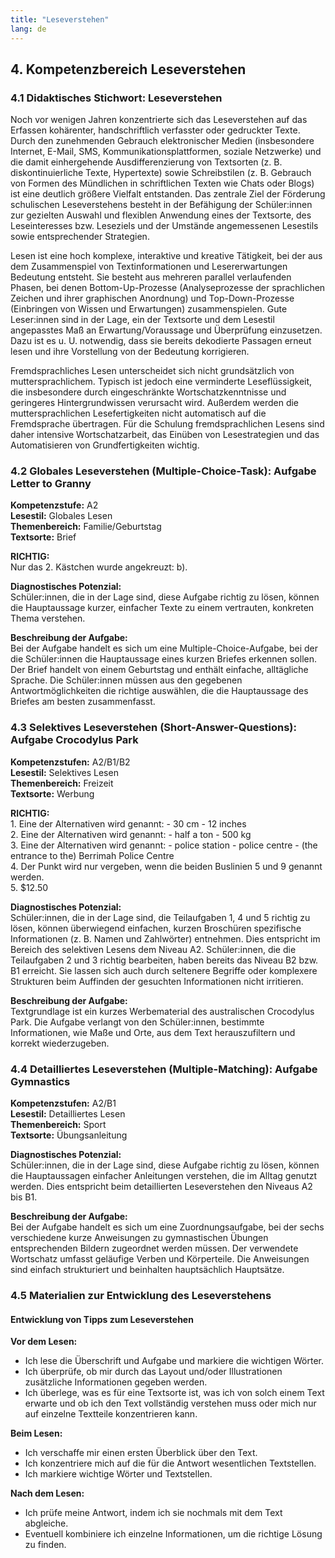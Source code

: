 ```yaml
---
title: "Leseverstehen"
lang: de
---
```

## 4. Kompetenzbereich Leseverstehen

### 4.1 Didaktisches Stichwort: Leseverstehen

Noch vor wenigen Jahren konzentrierte sich das Leseverstehen auf das Erfassen kohärenter, handschriftlich verfasster oder gedruckter Texte. Durch den zunehmenden Gebrauch elektronischer Medien (insbesondere Internet, E-Mail, SMS, Kommunikationsplattformen, soziale Netzwerke) und die damit einhergehende Ausdifferenzierung von Textsorten (z. B. diskontinuierliche Texte, Hypertexte) sowie Schreibstilen (z. B. Gebrauch von Formen des Mündlichen in schriftlichen Texten wie Chats oder Blogs) ist eine deutlich größere Vielfalt entstanden. Das zentrale Ziel der Förderung schulischen Leseverstehens besteht in der Befähigung der Schüler:innen zur gezielten Auswahl und flexiblen Anwendung eines der Textsorte, des Leseinteresses bzw. Leseziels und der Umstände angemessenen Lesestils sowie entsprechender Strategien.

Lesen ist eine hoch komplexe, interaktive und kreative Tätigkeit, bei der aus dem Zusammenspiel von Textinformationen und Lesererwartungen Bedeutung entsteht. Sie besteht aus mehreren parallel verlaufenden Phasen, bei denen Bottom-Up-Prozesse (Analyseprozesse der sprachlichen Zeichen und ihrer graphischen Anordnung) und Top-Down-Prozesse (Einbringen von Wissen und Erwartungen) zusammenspielen. Gute Leser:innen sind in der Lage, ein der Textsorte und dem Lesestil angepasstes Maß an Erwartung/Voraussage und Überprüfung einzusetzen. Dazu ist es u. U. notwendig, dass sie bereits dekodierte Passagen erneut lesen und ihre Vorstellung von der Bedeutung korrigieren.

Fremdsprachliches Lesen unterscheidet sich nicht grundsätzlich von muttersprachlichem. Typisch ist jedoch eine verminderte Leseflüssigkeit, die insbesondere durch eingeschränkte Wortschatzkenntnisse und geringeres Hintergrundwissen verursacht wird. Außerdem werden die muttersprachlichen Lesefertigkeiten nicht automatisch auf die Fremdsprache übertragen. Für die Schulung fremdsprachlichen Lesens sind daher intensive Wortschatzarbeit, das Einüben von Lesestrategien und das Automatisieren von Grundfertigkeiten wichtig.

### 4.2 Globales Leseverstehen (Multiple-Choice-Task): Aufgabe Letter to Granny

**Kompetenzstufe:** A2  
**Lesestil:** Globales Lesen  
**Themenbereich:** Familie/Geburtstag  
**Textsorte:** Brief

**RICHTIG:**  
Nur das 2. Kästchen wurde angekreuzt: b).

**Diagnostisches Potenzial:**  
Schüler:innen, die in der Lage sind, diese Aufgabe richtig zu lösen, können die Hauptaussage kurzer, einfacher Texte zu einem vertrauten, konkreten Thema verstehen.

**Beschreibung der Aufgabe:**  
Bei der Aufgabe handelt es sich um eine Multiple-Choice-Aufgabe, bei der die Schüler:innen die Hauptaussage eines kurzen Briefes erkennen sollen. Der Brief handelt von einem Geburtstag und enthält einfache, alltägliche Sprache. Die Schüler:innen müssen aus den gegebenen Antwortmöglichkeiten die richtige auswählen, die die Hauptaussage des Briefes am besten zusammenfasst.

### 4.3 Selektives Leseverstehen (Short-Answer-Questions): Aufgabe Crocodylus Park

**Kompetenzstufen:** A2/B1/B2  
**Lesestil:** Selektives Lesen  
**Themenbereich:** Freizeit  
**Textsorte:** Werbung

**RICHTIG:**  
1. Eine der Alternativen wird genannt: 
   - 30 cm 
   - 12 inches  
2. Eine der Alternativen wird genannt: 
   - half a ton 
   - 500 kg  
3. Eine der Alternativen wird genannt: 
   - police station 
   - police centre 
   - (the entrance to the) Berrimah Police Centre  
4. Der Punkt wird nur vergeben, wenn die beiden Buslinien 5 und 9 genannt werden.  
5. $12.50

**Diagnostisches Potenzial:**  
Schüler:innen, die in der Lage sind, die Teilaufgaben 1, 4 und 5 richtig zu lösen, können überwiegend einfachen, kurzen Broschüren spezifische Informationen (z. B. Namen und Zahlwörter) entnehmen. Dies entspricht im Bereich des selektiven Lesens dem Niveau A2. Schüler:innen, die die Teilaufgaben 2 und 3 richtig bearbeiten, haben bereits das Niveau B2 bzw. B1 erreicht. Sie lassen sich auch durch seltenere Begriffe oder komplexere Strukturen beim Auffinden der gesuchten Informationen nicht irritieren.

**Beschreibung der Aufgabe:**  
Textgrundlage ist ein kurzes Werbematerial des australischen Crocodylus Park. Die Aufgabe verlangt von den Schüler:innen, bestimmte Informationen, wie Maße und Orte, aus dem Text herauszufiltern und korrekt wiederzugeben.

### 4.4 Detailliertes Leseverstehen (Multiple-Matching): Aufgabe Gymnastics

**Kompetenzstufen:** A2/B1  
**Lesestil:** Detailliertes Lesen  
**Themenbereich:** Sport  
**Textsorte:** Übungsanleitung

**Diagnostisches Potenzial:**  
Schüler:innen, die in der Lage sind, diese Aufgabe richtig zu lösen, können die Hauptaussagen einfacher Anleitungen verstehen, die im Alltag genutzt werden. Dies entspricht beim detaillierten Leseverstehen den Niveaus A2 bis B1.

**Beschreibung der Aufgabe:**  
Bei der Aufgabe handelt es sich um eine Zuordnungsaufgabe, bei der sechs verschiedene kurze Anweisungen zu gymnastischen Übungen entsprechenden Bildern zugeordnet werden müssen. Der verwendete Wortschatz umfasst geläufige Verben und Körperteile. Die Anweisungen sind einfach strukturiert und beinhalten hauptsächlich Hauptsätze.

### 4.5 Materialien zur Entwicklung des Leseverstehens

#### Entwicklung von Tipps zum Leseverstehen

**Vor dem Lesen:**

- Ich lese die Überschrift und Aufgabe und markiere die wichtigen Wörter.
- Ich überprüfe, ob mir durch das Layout und/oder Illustrationen zusätzliche Informationen gegeben werden.
- Ich überlege, was es für eine Textsorte ist, was ich von solch einem Text erwarte und ob ich den Text vollständig verstehen muss oder mich nur auf einzelne Textteile konzentrieren kann.

**Beim Lesen:**

- Ich verschaffe mir einen ersten Überblick über den Text.
- Ich konzentriere mich auf die für die Antwort wesentlichen Textstellen.
- Ich markiere wichtige Wörter und Textstellen.

**Nach dem Lesen:**

- Ich prüfe meine Antwort, indem ich sie nochmals mit dem Text abgleiche.
- Eventuell kombiniere ich einzelne Informationen, um die richtige Lösung zu finden.
